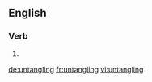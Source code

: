 ==English==

===Verb===
{{head|en|present participle}}

# {{present participle of|untangle|lang=en}}

[[de:untangling]]
[[fr:untangling]]
[[vi:untangling]]